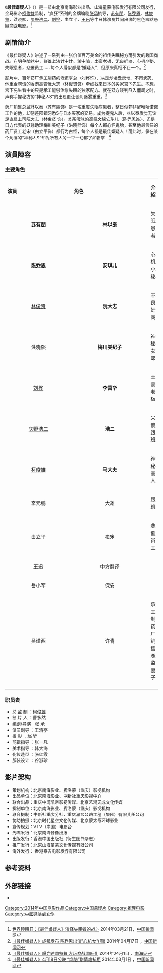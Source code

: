 {{Infobox Film
| name               = 最佳嫌疑人
| original_name    = ''{{lang|en|THE SUSPICIOUS}}''
| director           = [[张承|张　承]]
| producer           = [[柯俊雄|柯俊雄]]
| producer_2         = 曹多然
| writer             = [[张承|张　承]]
| starring           = [[苏有朋|苏有朋]]<br/>[[陈乔恩|陈乔恩]]<br/>[[林俊贤|林俊贤]]<br/>洪晓熙<br/>[[矢野浩二|矢野浩二]]<br/>[[刘桦|刘　桦]]<br/>由立平<br/>[[王迅_(演员)|王　迅]]
| music              = 王小予
| cinematography     = [[赵昕|赵　昕]]
| editing            = 张一凡
| production_company = 中新社·北京南海影业
| distributor        = 北京南海音像出版<br/>香港中国出版社（衍生图书杂志）<br/>北京山海童蒙文化传媒有限公司<br/>香港泰吉电影发行有限公司
| released           = {{film date|2014|04|18}}
| runtime            = 95 分鐘
| country            = {{中國大陸}}
| language           = [[普通话|普通话]]
| budget             = 
| 票房               =中國大陸：850万元（人民幣）<br/>截止至2014年4月27日
}}
《'''最佳嫌疑人'''》（{{lang-en|'''The Suspicious'''}}）是一部由北京南海影业出品、山海童蒙电影发行有限公司发行，金马影帝[[柯俊雄|柯俊雄]]监制，“疯狂”系列的金牌编剧[[张承|张承]]执导，[[苏有朋|苏有朋]]、[[陈乔恩|陈乔恩]]、[[林俊贤|林俊贤]]、洪晓熙、[[矢野浩二|矢野浩二]]、[[刘桦|刘桦]]、由立平、[[王迅_(演员)|王迅]]等中日韩演员共同出演的黑色幽默悬疑商战电影。<ref>[http://www.chinanews.com/yl/2014/03-21/5979515.shtml 世界睡眠日：《最佳嫌疑人》演绎失眠者的战斗] {{Wayback|url=http://www.chinanews.com/yl/2014/03-21/5979515.shtml |date=20181124002856 }} 2014年03月21日，[[中国新闻网|中国新闻网]]</ref>

== 剧情简介 ==
《最佳嫌疑人》讲述了一系列由一张价值百万美金的祖传失眠秘方而引发的跨国商战。在明争暗抢中，群雄上演计中计、骗中骗，土豪老板、无良奸商、心机小秘、失眠患者，悲催员工……每个人看似都是“嫌疑人”，但原来真相不止一个。<ref>[http://www.chinanews.com/yl/2014/04-17/6077580.shtml 《最佳嫌疑人》成都发布 陈乔恩出演"心机女"(图) ] {{Wayback|url=http://www.chinanews.com/yl/2014/04-17/6077580.shtml |date=20200628005033 }} 2014年04月17日 ，[[中国新闻网|中国新闻网]]</ref>

影片中，百年药厂承工制药的老板李总（刘桦饰），决定炒楼盘卖地，不再卖药。他重金聘请的香港高管阮大志（林俊贤饰）牵线找来日本的买家宫下先生。不想，宫下先生看中的只是承工能够治愈失眠的独家配方。就在双方谈判陷入僵局之时，声称手握秘方的“神秘人S”的出现更让谈判迷雾重重。<ref>[http://www.hinews.cn/news/system/2014/04/01/016568899.shtml 《最佳嫌疑人》曝光跨国特辑 大玩商战国际化 ] {{Wayback|url=http://www.hinews.cn/news/system/2014/04/01/016568899.shtml |date=20160304055755 }} 2014年04月1日 ，[[南海网|南海网]]</ref>

药厂销售总监林以泰（苏有朋饰）是一名重度失眠症患者，整日似梦非醒唯唯诺诺工作的他，却阴差阳错洞悉S与日本买家的交易。成为捉鬼人后，林以泰发觉无论是直属上司阮大志（林俊贤 饰）、关系暧昧的高级文秘安琪儿（陈乔恩饰）、还是日方代表的妖娆助理梅川美纪子（洪晓熙饰）每个人都心怀鬼胎，甚至他最信任的药厂员工老宋（由立平饰）都行为古怪，每个人都是最佳嫌疑人！而此时，躲在某个角落的“神秘人S”却对所有人的一举一动都了如指掌…<ref>[http://www.chinanews.com/yl/2014/03-01/5898834.shtml 《最佳嫌疑人》4月18日公映 “烧脑”剧情难抗拒  ] {{Wayback|url=http://www.chinanews.com/yl/2014/03-01/5898834.shtml |date=20140322205636 }} 2014年03月1日 ，[[中国新闻网|中国新闻网]]</ref>

== 演員陣容 ==
=== 主要角色 ===
{|class="wikitable" width="65%"
|- style="background:cornflowerblue; color:snow" align=center 
|width="7%"|'''演員''' || width="8%"|'''角色''' || width="46%"|'''介紹'''
|-
|<center>'''[[苏有朋|苏有朋]]'''||<center>'''林以泰'''||失眠患者
|-
|<center>'''[[陈乔恩|陈乔恩]]'''||<center>''' 安琪儿'''||心机小秘
|-
|<center>[[林俊贤|林俊贤]]||<center>'''阮大志'''||不良奸商
|-
|<center>洪晓熙||<center>'''梅川美纪子'''||神秘女郎
|-
|<center>[[刘桦|刘桦]]||<center>'''李富华'''||土豪老板
|-
|<center>[[矢野浩二|矢野浩二]]||<center>'''浩二'''||呆傻跟班
|-
|<center>[[柯俊雄|柯俊雄]]||<center>'''马大夫'''||神秘高人
|-
|<center>李元鹏||<center>大雄||跟班
|-
|<center>由立平||<center>老宋||悲催员工
|-
|<center>[[王迅_(演员)|王迅]]||<center>中方翻译||
|-
|<center>岳小军||<center>保安||
|-
|<center>吴谨西||<center>许青||承工制药厂销售总监妻子
|-
|}

=== 职员表 ===
*总 监 制 ：[[柯俊雄|柯俊雄]]
*制 片 人 ：曹多然
*编剧/导演：张  承
*演员副导 ：王清亭
*摄    影 ：赵  昕
*剪辑指导 ：张一凡
*美术指导 ：韩大海
*化妆造型 ：张红霞
*服装设计 ：谷淑珍

== 影片架构 ==

*策划机构：北京南海影业、费洛蒙（重庆）影视机构
*出品单位：北京南海影业、中新社重庆影视中心
*联合出品：重庆中闻凯帝影视传媒、北京艺鸿天成文化传媒
*摄制单位：北京南海影业、费洛蒙（重庆）影视机构
*联合摄制：中新社重庆分社、重庆渝宏公路工程（集团）有限责任公司
*协助拍摄：北京时代星空文化传媒、北京蒙太奇环球影业
*宣传规划：VTV（中国）电影台
*光碟发行：北京南海音像出版
*出版发行：香港中国出版社（衍生图书杂志）
*推广发行：北京山海童蒙文化传媒有限公司
*海外发行： 香港泰吉电影发行有限公司

== 参考资料 ==
{{reflist}}

== 外部链接 ==
*{{sinaweibo|3712489651}}

{{蘇有朋}}
{{陳喬恩}}
{{DEFAULTSORT:ZUI最}}
[[Category:2014年中国电影作品|Category:2014年中国电影作品]]
[[Category:中国悬疑片|Category:中国悬疑片]]
[[Category:推理电影|Category:推理电影]]
[[Category:中國導演處女作|Category:中國導演處女作]]